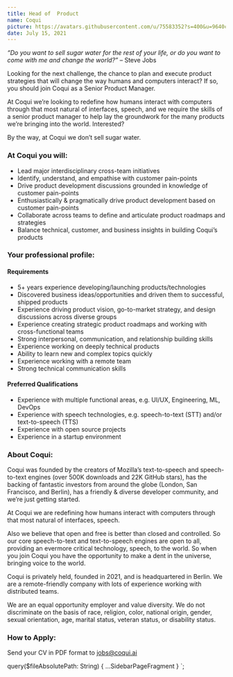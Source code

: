 ```yaml
---
title: Head of  Product
name: Coqui
picture: https://avatars.githubusercontent.com/u/75583352?s=400&u=9640c480b84c161c8976d1ebbf2ec3f803f9d82e&v=4
date: July 15, 2021
---
```



_“Do you want to sell sugar water for the rest of your life, or do you want to come with me and change the world?”_
– Steve Jobs

Looking for the next challenge, the chance to plan and execute product strategies that will change the way humans
and computers interact? If so, you should join Coqui as a Senior Product Manager.

At Coqui we’re looking to redefine how humans interact with computers through that most natural of interfaces,
speech, and we require the skills of a senior product manager to help lay the groundwork for the many products
we’re bringing into the world. Interested?

By the way, at Coqui we don’t sell sugar water.

<!-- markdownlint-disable no-trailing-punctuation -->

### At Coqui you will:

- Lead major interdisciplinary cross-team initiatives
- Identify, understand, and empathise with customer pain-points
- Drive product development discussions grounded in knowledge of customer pain-points
- Enthusiastically & pragmatically drive product development based on customer pain-points
- Collaborate across teams to define and articulate product roadmaps and strategies
- Balance technical, customer, and business insights in building Coqui’s products

### Your professional profile:

#### Requirements

- 5+ years experience developing/launching products/technologies
- Discovered business ideas/opportunities and driven them to successful, shipped products
- Experience driving product vision, go-to-market strategy, and design discussions across diverse groups
- Experience creating strategic product roadmaps and working with cross-functional teams
- Strong interpersonal, communication, and relationship building skills
- Experience working on deeply technical products
- Ability to learn new and complex topics quickly
- Experience working with a remote team
- Strong technical communication skills

#### Preferred Qualifications

- Experience with multiple functional areas, e.g. UI/UX, Engineering, ML, DevOps
- Experience with speech technologies, e.g. speech-to-text (STT) and/or text-to-speech (TTS)
- Experience with open source projects
- Experience in a startup environment

### About Coqui:

Coqui was founded by the creators of Mozilla’s text-to-speech and speech-to-text engines (over 500K downloads and
22K GitHub stars), has the backing of fantastic investors from around the globe (London, San Francisco, and Berlin),
has a friendly & diverse developer community, and we’re just getting started.

At Coqui we are redefining how humans interact with computers through that most natural of interfaces, speech.

Also we believe that open and free is better than closed and controlled. So our core speech-to-text and text-to-speech
engines are open to all, providing an evermore critical technology, speech, to the world. So when you join Coqui
you have the opportunity to make a dent in the universe, bringing voice to the world.

Coqui is privately held, founded in 2021, and is headquartered in Berlin. We are a remote-friendly company with lots
of experience working with distributed teams.

We are an equal opportunity employer and value diversity. We do not discriminate on the basis of race, religion,
color, national origin, gender, sexual orientation, age, marital status, veteran status, or disability status.

### How to Apply:

Send your CV in PDF format to jobs@coqui.ai

<!-- markdownlint-enable line-length -->

  query($fileAbsolutePath: String) {
    ...SidebarPageFragment
  }
`;
